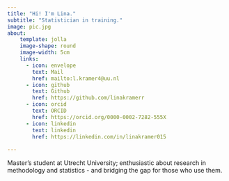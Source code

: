 ```yaml
---
title: "Hi! I'm Lina."
subtitle: "Statistician in training."
image: pic.jpg
about:
    template: jolla
    image-shape: round
    image-width: 5cm
    links:
      - icon: envelope
        text: Mail
        href: mailto:l.kramer4@uu.nl
      - icon: github
        text: Github
        href: https://github.com/linakramerr
      - icon: orcid
        text: ORCID
        href: https://orcid.org/0000-0002-7282-555X
      - icon: linkedin
        text: linkedin
        href: https://linkedin.com/in/linakramer015
        
---
```


Master's student at Utrecht University; enthusiastic about research in methodology and statistics - and bridging the gap for those who use them.
